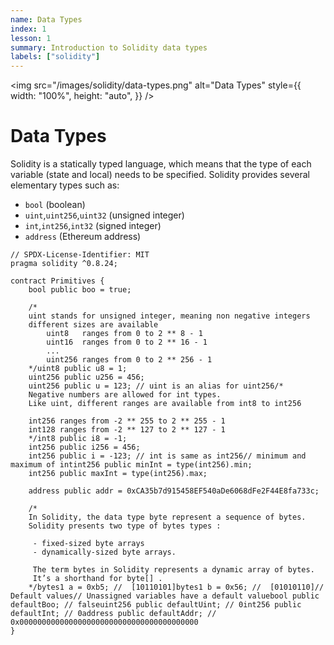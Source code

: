 ```yaml
---
name: Data Types
index: 1
lesson: 1
summary: Introduction to Solidity data types
labels: ["solidity"]
---
```


<img
  src="/images/solidity/data-types.png"
  alt="Data Types"
  style={{
    width: "100%",
    height: "auto",
  }}
/>

# Data Types

Solidity is a statically typed language, which means that the type of each variable (state and local) needs to be specified. Solidity provides several elementary types such as:

- `bool` (boolean)
- `uint`,`uint256`,`uint32` (unsigned integer)
- `int`,`int256`,`int32` (signed integer)
- `address` (Ethereum address)

```solidity
// SPDX-License-Identifier: MIT
pragma solidity ^0.8.24;

contract Primitives {
    bool public boo = true;

    /*
    uint stands for unsigned integer, meaning non negative integers
    different sizes are available
        uint8   ranges from 0 to 2 ** 8 - 1
        uint16  ranges from 0 to 2 ** 16 - 1
        ...
        uint256 ranges from 0 to 2 ** 256 - 1
    */uint8 public u8 = 1;
    uint256 public u256 = 456;
    uint256 public u = 123; // uint is an alias for uint256/*
    Negative numbers are allowed for int types.
    Like uint, different ranges are available from int8 to int256

    int256 ranges from -2 ** 255 to 2 ** 255 - 1
    int128 ranges from -2 ** 127 to 2 ** 127 - 1
    */int8 public i8 = -1;
    int256 public i256 = 456;
    int256 public i = -123; // int is same as int256// minimum and maximum of intint256 public minInt = type(int256).min;
    int256 public maxInt = type(int256).max;

    address public addr = 0xCA35b7d915458EF540aDe6068dFe2F44E8fa733c;

    /*
    In Solidity, the data type byte represent a sequence of bytes.
    Solidity presents two type of bytes types :

     - fixed-sized byte arrays
     - dynamically-sized byte arrays.

     The term bytes in Solidity represents a dynamic array of bytes.
     It’s a shorthand for byte[] .
    */bytes1 a = 0xb5; //  [10110101]bytes1 b = 0x56; //  [01010110]// Default values// Unassigned variables have a default valuebool public defaultBoo; // falseuint256 public defaultUint; // 0int256 public defaultInt; // 0address public defaultAddr; // 0x0000000000000000000000000000000000000000
}
```
